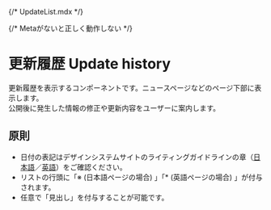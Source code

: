 {/* UpdateList.mdx */}


{/* Metaがないと正しく動作しない */}

<Meta title="UpdateList" of={UpdateListStories} />

# 更新履歴 Update history

更新履歴を表示するコンポーネントです。ニュースページなどのページ下部に表示します。  
公開後に発生した情報の修正や更新内容をユーザーに案内します。

## 原則

- 日付の表記はデザインシステムサイトのライティングガイドラインの章（<a href="https://design-system.isct.ac.jp/ja/documents/writing-guidelines/basic-policy/japanese#%E6%95%B0%E5%AD%97%E3%81%AE%E8%A1%A8%E8%A8%98" target="_blank">日本語</a>／<a href="https://design-system.isct.ac.jp/ja/documents/writing-guidelines/basic-policy/english#%E6%95%B0%E5%AD%97%E3%81%AE%E8%A1%A8%E8%A8%98" target="_blank">英語</a>）をご確認ください。
- リストの行頭に「※ (日本語ページの場合) 」「* (英語ページの場合) 」が付与されます。
- 任意で「見出し」を付与することが可能です。

<Canvas />

